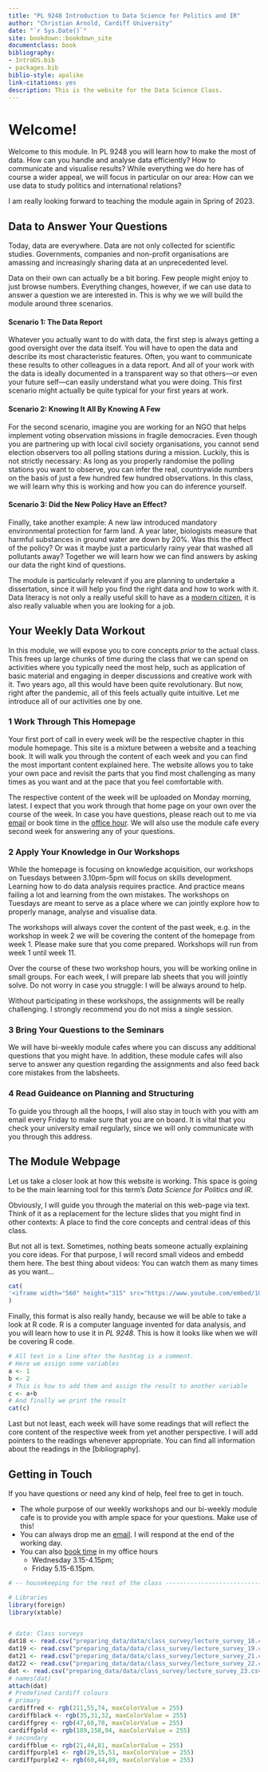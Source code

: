 ```yaml
---
title: "PL 9248 Introduction to Data Science for Politics and IR"
author: "Christian Arnold, Cardiff University"
date: "`r Sys.Date()`"
site: bookdown::bookdown_site
documentclass: book
bibliography:
- IntroDS.bib
- packages.bib
biblio-style: apalike
link-citations: yes
description: This is the website for the Data Science Class.
---
```


<!-- bookdown:::render_book('index.Rmd') -->
<!-- browseURL('docs/index.html') -->


# Welcome! {.unnumbered}

Welcome to this module. In PL 9248 you will learn how to make the most of data. How can you handle and analyse data efficiently? How to communicate and visualise results? While everything we do here has of course a wider appeal, we will focus in particular on our area: How can we use data to study politics and international relations?

I am really looking forward to teaching the module again in Spring of 2023.

## Data to Answer Your Questions {.unnumbered}

Today, data are everywhere. Data are not only collected for scientific studies. Governments, companies and non-profit organisations are amassing and increasingly sharing data at an unprecedented level.

Data on their own can actually be a bit boring. Few people might enjoy to just browse numbers. Everything changes, however, if we can use data to answer a question we are interested in. This is why we we will build the module around three scenarios.

#### Scenario 1: The Data Report {.unnumbered}

Whatever you actually want to do with data, the first step is always getting a good oversight over the data itself. You will have to open the data and describe its most characteristic features. Often, you want to communicate these results to other colleagues in a data report. And all of your work with the data is ideally documented in a transparent way so that others---or even your future self---can easily understand what you were doing. This first scenario might actually be quite typical for your first years at work.

#### Scenario 2: Knowing It All By Knowing A Few {.unnumbered}

For the second scenario, imagine you are working for an NGO that helps implement voting observation missions in fragile democracies. Even though you are partnering up with local civil society organisations, you cannot send election observers too all polling stations during a mission. Luckily, this is not strictly necessary: As long as you properly randomise the polling stations you want to observe, you can infer the real, countrywide numbers on the basis of just a few hundred few hundred observations. In this class, we will learn why this is working and how you can do inference yourself.

#### Scenario 3: Did the New Policy Have an Effect? {.unnumbered}

Finally, take another example: A new law introduced mandatory environmental protection for farm land. A year later, biologists measure that harmful substances in ground water are down by 20%. Was this the effect of the policy? Or was it maybe just a particularly rainy year that washed all pollutants away? Together we will learn how we can find answers by asking our data the right kind of questions.

The module is particularly relevant if you are planning to undertake a dissertation, since it will help you find the right data and how to work with it. Data literacy is not only a really useful skill to have as a [modern citizen](https://datajusticelab.org/), it is also really valuable when you are looking for a job.

## Your Weekly Data Workout {.unnumbered}


In this module, we will expose you to core concepts *prior* to the actual class. This frees up large chunks of time during the class that we can spend on activities where you typically need the most help, such as application of basic material and engaging in deeper discussions and creative work with it. Two years ago, all this would have been quite revolutionary. But now, right after the pandemic, all of this feels actually quite intuitive. Let me introduce all of our activities one by one.

### 1 Work Through This Homepage {.unnumbered}

Your first port of call in every week will be the respective chapter in this module homepage. This site is a mixture between a website and a teaching book. It will walk you through the content of each week and you can find the most important content explained here. The website allows you to take your own pace and revisit the parts that you find most challenging as many times as you want and at the pace that you feel comfortable with.

The respective content of the week will be uploaded on Monday morning, latest. I expect that you work through that home page on your own over the course of the week. In case you have questions, please reach out to me via [email](mailto:arnoldc6@cardiff.ac.uk) or book time in the [office hour](https://tinyurl.com/yayvd5no). We will also use the module cafe every second week for answering any of your questions.

### 2 Apply Your Knowledge in Our Workshops {.unnumbered}

While the homepage is focusing on knowledge acquisition, our workshops on Tuesdays between 3.10pm-5pm will focus on skills development. Learning how to do data analysis requires practice. And practice means failing a lot and learning from the own mistakes. The workshops on Tuesdays are meant to serve as a place where we can jointly explore how to properly manage, analyse and visualise data.

The workshops will always cover the content of the past week, e.g. in the workshop in week 2 we will be covering the content of the homepage from week 1. Please make sure that you come prepared. Workshops will run from week 1 until week 11.

Over the course of these two workshop hours, you will be working online in small groups. For each week, I will prepare lab sheets that you will jointly solve. Do not worry in case you struggle: I will be always around to help.

Without participating in these workshops, the assignments will be really challenging. I strongly recommend you do not miss a single session.

### 3 Bring Your Questions to the Seminars {.unnumbered}

We will have bi-weekly module cafes where you can discuss any additional questions that you might have. In addition, these module cafes will also serve to answer any question regarding the assignments and also feed back core mistakes from the labsheets.

### 4 Read Guideance on Planning and Structuring {.unnumbered}

To guide you through all the hoops, I will also stay in touch with you with am email every Friday to make sure that you are on board. It is vital that you check your university email regularly, since we will only communicate with you through this address.

## The Module Webpage {.unnumbered}

<!-- What is this page for? -->

Let us take a closer look at how this website is working. This space is going to be the main learning tool for this term's *Data Science for Politics and IR*.

Obviously, I will guide you through the material on this web-page via text. Think of it as a replacement for the lecture slides that you might find in other contexts: A place to find the core concepts and central ideas of this class.

But not all is text. Sometimes, nothing beats someone actually explaining you core ideas. For that purpose, I will record small videos and embedd them here. The best thing about videos: You can watch them as many times as you want...

```r
cat(
'<iframe width="560" height="315" src="https://www.youtube.com/embed/1QJ6P8Yxil4" frameborder="0" allow="accelerometer; autoplay; clipboard-write; encrypted-media; gyroscope; picture-in-picture" allowfullscreen></iframe>'
)
```

Finally, this format is also really handy, because we will be able to take a look at R code. R is a computer language invented for data analysis, and you will learn how to use it in *PL 9248*. This is how it looks like when we will be covering R code.

```r
# All text in a line after the hashtag is a comment.
# Here we assign some variables
a <- 1
b <- 2
# This is how to add them and assign the result to another variable
c <- a+b
# And finally we print the result
cat(c)
```

Last but not least, each week will have some readings that will reflect the core content of the respective week from yet another perspective. I will add pointers to the readings whenever appropriate. You can find all information about the readings in the [bibliography].

## Getting in Touch {.unnumbered}

If you have questions or need any kind of help, feel free to get in touch.

-   The whole purpose of our weekly workshops and our bi-weekly module cafe is to provide you with ample space for your questions. Make use of this!
-   You can always drop me an [email](mailto:arnoldc6@cardiff.ac.uk). I will respond at the end of the working day.
-   You can also [book time](https://tinyurl.com/yayvd5no) in my office hours
    -   Wednesday 3.15-4.15pm;
    -   Friday 5.15-6.15pm.

<!-- <!-- To compile this example to PDF, you need XeLaTeX. You are recommended to install TinyTeX (which includes XeLaTeX): <https://yihui.org/tinytex/>. -->

<!-- ```{r include=FALSE} -->

<!-- # automatically create a bib database for R packages -->

<!-- knitr::write_bib(c( -->

<!--   .packages(), 'bookdown', 'knitr', 'rmarkdown' -->

<!-- ), 'packages.bib') -->

<!-- ``` -->

```r

# -- housekeeping for the rest of the class ------------------------------------ 

# Libraries
library(foreign)
library(xtable)


# data: Class surveys 
dat18 <- read.csv("preparing_data/data/class_survey/lecture_survey_18.csv")
dat19 <- read.csv("preparing_data/data/class_survey/lecture_survey_19.csv")
dat21 <- read.csv("preparing_data/data/class_survey/lecture_survey_21.csv")
dat22 <- read.csv("preparing_data/data/class_survey/lecture_survey_22.csv")
dat <- read.csv("preparing_data/data/class_survey/lecture_survey_23.csv")
# names(dat)
attach(dat)
# Predefined Cardiff colours 
# primary 
cardiffred <- rgb(211,55,74, maxColorValue = 255) 
cardiffblack <- rgb(35,31,32, maxColorValue = 255) 
cardiffgrey <- rgb(47,68,78, maxColorValue = 255) 
cardiffgold <- rgb(189,158,94, maxColorValue = 255) 
# secondary  
cardiffblue <- rgb(21,44,81, maxColorValue = 255) 
cardiffpurple1 <- rgb(29,15,51, maxColorValue = 255) 
cardiffpurple2 <- rgb(60,44,89, maxColorValue = 255) 

```
